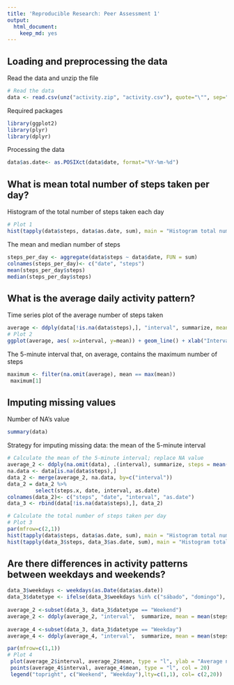 ```yaml
---
title: 'Reproducible Research: Peer Assessment 1'
output:
  html_document:
    keep_md: yes
---
```


## Loading and preprocessing the data
Read the data and unzip the file

```r
# Read the data
data <- read.csv(unz("activity.zip", "activity.csv"), quote="\"", sep=",")
```

Required packages

```r
library(ggplot2)
library(plyr)
library(dplyr)
```

Processing the data

```r
data$as.date<- as.POSIXct(data$date, format="%Y-%m-%d")
```

## What is mean total number of steps taken per day?
Histogram of the total number of steps taken each day

```r
# Plot 1
hist(tapply(data$steps, data$as.date, sum), main = "Histogram total number of steps taken each day", xlab = "Steps")

```

The mean and median number of steps

```r
steps_per_day <- aggregate(data$steps ~ data$date, FUN = sum)
colnames(steps_per_day)<- c("date", "steps")
mean(steps_per_day$steps)
median(steps_per_day$steps)
```
## What is the average daily activity pattern?
Time series plot of the average number of steps taken

```r

average <- ddply(data[!is.na(data$steps),], "interval", summarize, mean = mean(steps))
# Plot 2
ggplot(average, aes( x=interval, y=mean)) + geom_line() + xlab("Interval") + ylab("Average number of steps") + ggtitle("Average daily activity pattern")

```

The 5-minute interval that, on average, contains the maximum number of steps

```r
maximum <- filter(na.omit(average), mean == max(mean))
 maximum[1]
```

## Imputing missing values
Number of NA's value

```r
summary(data)
```

Strategy for imputing missing data: the mean of the 5-minute interval

```r
# Calculate the mean of the 5-minute interval; replace NA value
average_2 <- ddply(na.omit(data), .(interval), summarize, steps = mean(steps))
na.data <- data[is.na(data$steps),]
data_2 <- merge(average_2, na.data, by=c("interval"))
data_2 = data_2 %>%
         select(steps.x, date, interval, as.date)
colnames(data_2)<- c("steps", "date", "interval", "as.date")
data_3 <- rbind(data[!is.na(data$steps),], data_2)
```

```r
# Calculate the total number of steps taken per day
# Plot 3
par(mfrow=c(2,1))
hist(tapply(data$steps, data$as.date, sum), main = "Histogram total number of steps taken ", xlab = "Steps", ylim = c(0,50))
hist(tapply(data_3$steps, data_3$as.date, sum), main = "Histogram total number of steps taken- Imputed", xlab = "Steps", ylim = c(0,50), col = "blue")
```

## Are there differences in activity patterns between weekdays and weekends?

```r
data_3$weekdays <- weekdays(as.Date(data$as.date))
data_3$datetype <- ifelse(data_3$weekdays %in% c("sábado", "domingo"), "Weekend", "Weekday")
 
average_2 <-subset(data_3, data_3$datetype == "Weekend")
average_2 <- ddply(average_2, "interval",  summarize, mean = mean(steps))
 
average_4 <-subset(data_3, data_3$datetype == "Weekday")
average_4 <- ddply(average_4, "interval",  summarize, mean = mean(steps))
```

```r
par(mfrow=c(1,1))
# Plot 4
 plot(average_2$interval, average_2$mean, type = "l", ylab = "Average number of steps", xlab = "Interval", main = "Average daily activity pattern" , col = 2)
 points(average_4$interval, average_4$mean, type = "l", col = 20)
 legend("topright", c("Weekend", "Weekday"),lty=c(1,1), col= c(2,20))
```

